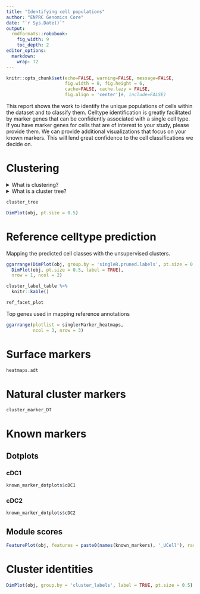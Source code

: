 ```yaml
---
title: "Identifying cell populations"
author: "ENPRC Genomics Core"
date: "`r Sys.Date()`"
output: 
  rmdformats::robobook:
    fig_width: 9
    toc_depth: 2
editor_options: 
  markdown: 
    wrap: 72
---
```


```r
knitr::opts_chunk$set(echo=FALSE, warning=FALSE, message=FALSE,
                      fig.width = 8, fig.height = 6,
                      cache=FALSE, cache.lazy = FALSE,
                      fig.align = 'center')#, include=FALSE)
```

```{=html}
<style type="text/css">
 .book .book-body .page-inner {
   max-width: 3200px;
 }
 details > summary {
  display: list-item;
}
</style>
```

This report shows the work to identify the unique populations of cells
within the dataset and to classify them. Celltype identification is greatly
facilitated by marker genes that can be confidently associated with a single
cell type. If you have marker genes for cells that are of interest to your
study, please provide them. We can provide additional visualizations that 
focus on your known markers. This will lend great confidence to the 
cell classifications we decide on. 

# Clustering

<details><summary>What is clustering?</summary>

We use unsupervised clustering to bin single cells into groups. This approach is
agnostic to the actual identity of each cell. It is is an approximation based
on each cell's gene expression profile that tries to bin blends of biological states.
However, there is lots of noise in single cell data.
We cannot assume an unsupervised cluster represents an actual 
biologically distinct or relevant subdivision of a dataset.
We have to decide the scale at which to define operational groups of cells. We must 
inspect the cluster and how it relates or differs from the rest of the cells to
see if it is a meaningful distinction. We can pair the unsupervised
clustering approach with marker genes or reference annotations to confidently
identify groups of cells we want to study.

</details> 

<details><summary>What is a cluster tree?</summary>

Unsupervised clustering is an uncertain process. We use
this diagnostic to try and find a clustering approach that is relatively stable.
Ideally we select a resolution that includes cell populations that consistently
cluster out across resolutions. In reality, the initial cluster definitions we
chose can be subject to change. We may need to split a large group of cells
to identify specific sub-groups. Or we may need to pool small clusters of indistinguishable 
populations together for greater power in detecting differential gene expression. 
This diagnostic can help identify a good working resolution and which clusters
may lend themselves to splitting or merging. 

This cluster tree diagram shows how subdivisions of cells
in this study change as the clustering resolution is changed. In general, a higher
resolution will have a greater number of clusters. In the clustertree, each
row shows the clusters at a given resolution. The resolution increases
as you decend the rows. As resolution is increased,
populations of cells often split into smaller clusters. The arrows flowing out
of one circle/cluster show where the cells in that cluster at that resolution 
go in the next resolution. The color and transparency of the arrows indicate
the total number and proportion of total cells, respectively. Transparent arrows
show small portions of the cluster moving around. Solid arrows show the majority
of that cluster is consistent at the new resolution. 

</details>

```r
cluster_tree
```

```r
DimPlot(obj, pt.size = 0.5)
```

# Reference celltype prediction

Mapping the predicted cell classes with the unsupervised clusters.

```r
ggarrange(DimPlot(obj, group.by = 'singleR.pruned.labels', pt.size = 0.5, label = TRUE),
  DimPlot(obj, pt.size = 0.5, label = TRUE),
  nrow = 1, ncol = 2)
```

:::: {class='fluid-row'}

::: {class='col-md-4'}

```r
cluster_label_table %>%
  knitr::kable()
```

:::

::: {class='col-md-8'}

```r
ref_facet_plot
```

:::

::::

Top genes used in mapping reference annotations

```r
ggarrange(plotlist = singlerMarker_heatmaps,
          ncol = 3, nrow = 3)
```

# Surface markers

```r
heatmaps.adt
```

# Natural cluster markers

```r
cluster_marker_DT
```

# Known markers 

## Dotplots {.tabset}

### cDC1

```r
known_marker_dotplots$cDC1
```

### cDC2

```r
known_marker_dotplots$cDC2
```

## Module scores

```r
FeaturePlot(obj, features = paste0(names(known_markers), '_UCell'), raster = FALSE)
```

# Cluster identities

```r
DimPlot(obj, group.by = 'cluster_labels', label = TRUE, pt.size = 0.5)
```

